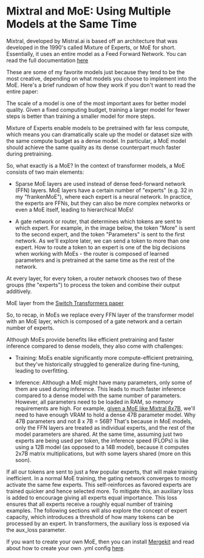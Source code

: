 
# Mixtral and MoE: Using Multiple Models at the Same Time

Mixtral, developed by Mistral.ai is based off an architecture that was developed in the 1990's called Mixture of Experts, or MoE for short. Essentially, it uses an entire model as a Feed Forward Network. You can read the full documentation [here](https://huggingface.co/blog/moe)

These are some of my favorite models just because they tend to be the most creative, depending on what models you choose to implement into the MoE. Here's a brief rundown of how they work if you don't want to read the entire paper:

The scale of a model is one of the most important axes for better model quality. Given a fixed computing budget, training a larger model for fewer steps is better than training a smaller model for more steps.

Mixture of Experts enable models to be pretrained with far less compute, which means you can dramatically scale up the model or dataset size with the same compute budget as a dense model. In particular, a MoE model should achieve the same quality as its dense counterpart much faster during pretraining.

So, what exactly is a MoE? In the context of transformer models, a MoE consists of two main elements:

- Sparse MoE layers are used instead of dense feed-forward network (FFN) layers. MoE layers have a certain number of "experts" (e.g. 32 in my "frankenMoE"), where each expert is a neural network. In practice, the experts are FFNs, but they can also be more complex networks or even a MoE itself, leading to hierarchical MoEs!
    
- A gate network or router, that determines which tokens are sent to which expert. For example, in the image below, the token "More" is sent to the second expert, and the token "Parameters" is sent to the first network. As we'll explore later, we can send a token to more than one expert. How to route a token to an expert is one of the big decisions when working with MoEs - the router is composed of learned parameters and is pretrained at the same time as the rest of the network.

At every layer, for every token, a router network chooses two of these groups (the "experts") to process the token and combine their output additively.

<MDXImage src="/MOE.webp" alt="Switch Layer" width={1274} height={982} padding="15px" />

MoE layer from the [Switch Transformers paper](https://arxiv.org/abs/2101.03961)

So, to recap, in MoEs we replace every FFN layer of the transformer model with an MoE layer, which is composed of a gate network and a certain number of experts.

Although MoEs provide benefits like efficient pretraining and faster inference compared to dense models, they also come with challenges:

- Training: MoEs enable significantly more compute-efficient pretraining, but they've historically struggled to generalize during fine-tuning, leading to overfitting.

- Inference: Although a MoE might have many parameters, only some of them are used during inference. This leads to much faster inference compared to a dense model with the same number of parameters. However, all parameters need to be loaded in RAM, so memory requirements are high. For example, [given a MoE like Mixtral 8x7B](https://huggingface.co/blog/moe), we'll need to have enough VRAM to hold a dense 47B parameter model. Why 47B parameters and not 8 x 7B = 56B? That's because in MoE models, only the FFN layers are treated as individual experts, and the rest of the model parameters are shared. At the same time, assuming just two experts are being used per token, the inference speed (FLOPs) is like using a 12B model (as opposed to a 14B model), because it computes 2x7B matrix multiplications, but with some layers shared (more on this soon).

If all our tokens are sent to just a few popular experts, that will make training inefficient. In a normal MoE training, the gating network converges to mostly activate the same few experts. This self-reinforces as favored experts are trained quicker and hence selected more. To mitigate this, an auxiliary loss is added to encourage giving all experts equal importance. This loss ensures that all experts receive a roughly equal number of training examples. The following sections will also explore the concept of expert capacity, which introduces a threshold of how many tokens can be processed by an expert. In transformers, the auxiliary loss is exposed via the aux_loss parameter.

If you want to create your own MoE, then you can install [Mergekit](https://github.com/arcee-ai/mergekit) and read about how to create your own .yml config [here](https://guide.repleteai.com/Text-Generation/Merging-Models/FrankenMoE).